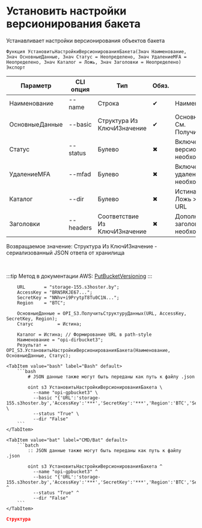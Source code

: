 ﻿---
sidebar_position: 10
description: Установить настройки версионирования бакета и другие функции для работы с S3 в Открытом пакете интеграций - бесплатной open-source библиотеке интеграций для 1С:Предприятие 8, OneScript и CLI
keywords: [1C, 1С, 1С:Предприятие, 1С:Предприятие 8.3, API, Интеграция, Сервисы, Обмен, OneScript, CLI, S3]
---


# Установить настройки версионирования бакета
 Устанавливает настройки версионирования объектов бакета



`Функция УстановитьНастройкиВерсионированияБакета(Знач Наименование, Знач ОсновныеДанные, Знач Статус = Неопределено, Знач УдалениеMFA = Неопределено, Знач Каталог = Ложь, Знач Заголовки = Неопределено) Экспорт`

  | Параметр | CLI опция | Тип | Обяз. | Назначение |
  |-|-|-|-|-|
  | Наименование | --name | Строка | &#x2714; | Наименование бакета |
  | ОсновныеДанные | --basic | Структура Из КлючИЗначение | &#x2714; | Основные данные запроса. См. ПолучитьСтруктуруДанных |
  | Статус | --status | Булево | &#x2716; | Включение и отключение версионирования, если необходимо |
  | УдалениеMFA | --mfad | Булево | &#x2716; | Включение и отключение удаления MFA, если необходимо |
  | Каталог | --dir | Булево | &#x2716; | Истина > Path style URL, Ложь > Virtual hosted style URL |
  | Заголовки | --headers | Соответствие Из КлючИЗначение | &#x2716; | Дополнительные заголовки запроса, если необходимо |

  
  Возвращаемое значение:   Структура Из КлючИЗначение - сериализованный JSON ответа от хранилища

<br/>

:::tip
Метод в документации AWS: [PutBucketVersioning](https://docs.aws.amazon.com/AmazonS3/latest/API/API_PutBucketVersioning.html)
:::
<br/>



```bsl title="Пример использования для 1С:Предприятие/OneScript"
    URL       = "storage-155.s3hoster.by";
    AccessKey = "BRN5RKJE67...";
    SecretKey = "NNhv+i9PrytpT8Tu0C1N...";
    Region    = "BTC";

    ОсновныеДанные = OPI_S3.ПолучитьСтруктуруДанных(URL, AccessKey, SecretKey, Region);
    Статус         = Истина;

    Каталог = Истина; // Формирование URL в path-style
    Наименование = "opi-dirbucket3";
    Результат = OPI_S3.УстановитьНастройкиВерсионированияБакета(Наименование, ОсновныеДанные, Статус);
```
    

 <Tabs>
  
    <TabItem value="bash" label="Bash" default>
        ```bash
            # JSON данные также могут быть переданы как путь к файлу .json
            
            oint s3 УстановитьНастройкиВерсионированияБакета \
              --name "opi-gpbucket3" \
              --basic "{'URL':'storage-155.s3hoster.by','AccessKey':'***','SecretKey':'***','Region':'BTC','Service':'s3'}" \
              --status "True" \
              --dir "False"
        ```
    </TabItem>
  
    <TabItem value="bat" label="CMD/Bat" default>
        ```batch
            :: JSON данные также могут быть переданы как путь к файлу .json
            
            oint s3 УстановитьНастройкиВерсионированияБакета ^
              --name "opi-gpbucket3" ^
              --basic "{'URL':'storage-155.s3hoster.by','AccessKey':'***','SecretKey':'***','Region':'BTC','Service':'s3'}" ^
              --status "True" ^
              --dir "False"
        ```
    </TabItem>
</Tabs>


```json title="Результат"
Структура
```
